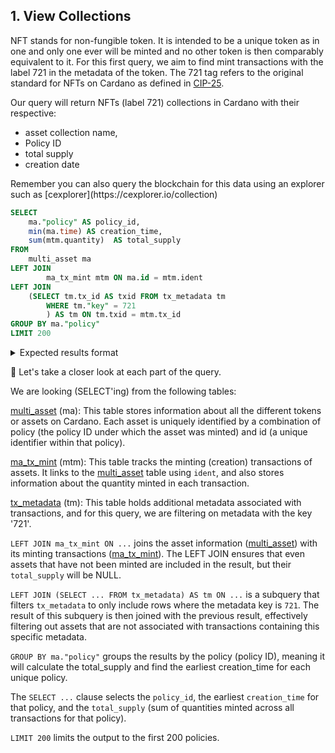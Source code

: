
## 1. View Collections

NFT stands for non-fungible token. It is intended to be a unique token as in one and only one ever will be minted and no other token is then comparably equivalent to it. For this first query, we aim to find mint transactions with the label 721 in the metadata of the token. The 721 tag refers to the original standard for NFTs on Cardano as defined in [CIP-25](https://cips.cardano.org/cip/CIP-25).

Our query will return NFTs (label 721) collections in Cardano with their respective:

- asset collection name,
- Policy ID
- total supply
- creation date

<Callout type="info" emoji="ℹ️">
Remember you can also query the blockchain for this data using an explorer such as [cexplorer](https://cexplorer.io/collection)

</Callout>


```sql
SELECT
	ma."policy" AS policy_id,
	min(ma.time) AS creation_time,
	sum(mtm.quantity)  AS total_supply
FROM 
   	multi_asset ma
LEFT JOIN 
    	ma_tx_mint mtm ON ma.id = mtm.ident
LEFT JOIN 
	(SELECT tm.tx_id AS txid FROM tx_metadata tm 
		WHERE tm."key" = 721
		) AS tm ON tm.txid = mtm.tx_id
GROUP BY ma."policy"
LIMIT 200
```

<details>
<summary>
Expected results format
</summary>

```sql
policy_id                                                | creation_time             | total_supply		
---------------------------------------------------------+---------------------------+-------------
00000002df633853f6a47465c9496721d2d5b1291b8398016c0e87ae | 2021-03-01 21:47:37.000   | 1
0000002c60240315c2371636214cf686e08a391742bff8f8b8ed56be | 2023-06-22 00:28:48.000   | 2
000000adf8fcbdf03a5c154123aff674edf287fb13532a343b617fb2 | 2021-06-25 01:20:11.000   | 1
000006126365b110b339bd39c5b5c0fc89eb146cc186ba8c90a3c9ca | 2021-07-22 00:00:26.000   | 48
000020225c7dbf1e33be4961727348c002f0ffaf115e538f54201986 | 2022-04-04 21:22:31.000   | 21
        ....                                             |  ....                     | ....

(Note: results trimmed for readability) 
             
```

</details>

🔎 Let's take a closer look at each part of the query. 

We are looking (SELECT'ing) from the following tables:

[multi_asset](https://github.com/cardano-foundation/cf-ledger-sync/blob/main/docs/pages/schema.md#multi_asset) (ma): This table stores information about all the different tokens or assets on Cardano. Each asset is uniquely identified by a combination of policy (the policy ID under which the asset was minted) and id (a unique identifier within that policy).

[ma_tx_mint](https://github.com/cardano-foundation/cf-ledger-sync/blob/main/docs/pages/schema.md#ma_tx_mint) (mtm): This table tracks the minting (creation) transactions of assets. It links to the [multi_asset](https://github.com/cardano-foundation/cf-ledger-sync/blob/main/docs/pages/schema.md#multi_asset) table using `ident`, and also stores information about the quantity minted in each transaction.

[tx_metadata](https://github.com/cardano-foundation/cf-ledger-sync/blob/main/docs/pages/schema.md#tx_metadata) (tm): This table holds additional metadata associated with transactions, and for this query, we are filtering on metadata with the key '721'.

`LEFT JOIN ma_tx_mint ON ...` joins the asset information ([multi_asset](https://github.com/cardano-foundation/cf-ledger-sync/blob/main/docs/pages/schema.md#multi_asset)) with its minting transactions ([ma_tx_mint](https://github.com/cardano-foundation/cf-ledger-sync/blob/main/docs/pages/schema.md#ma_tx_mint)). The LEFT JOIN ensures that even assets that have not been minted are included in the result, but their `total_supply` will be NULL.

`LEFT JOIN (SELECT ... FROM tx_metadata) AS tm ON ...` is a subquery that filters `tx_metadata` to only include rows where the metadata key is `721`.  The result of this subquery is then joined with the previous result, effectively filtering out assets that are not associated with transactions containing this specific metadata.

`GROUP BY ma."policy"` groups the results by the policy (policy ID), meaning it will calculate the total_supply and find the earliest creation_time for each unique policy.

The `SELECT ...` clause selects the `policy_id`, the earliest `creation_time` for that policy, and the `total_supply` (sum of quantities minted across all transactions for that policy).

`LIMIT 200` limits the output to the first 200 policies.
